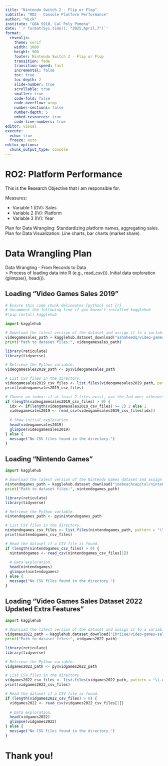 ```yaml
---
title: "Nintendo Switch 2 - Flip or Flop"
subtitle: "RO2 - Console Platform Performance"
author: "Nick"
institute: "GBA 5910, Cal Poly Pomona"
date: '`r format(Sys.time(), "2025,April,7")`'
format: 
  revealjs:
    theme: serif
    width: 1600
    height: 900
    footer: Nintendo Switch 2 - Flip or Flop
    transition: fade
    transition-speed: fast
    incremental: false
    toc: true
    toc-depth: 2
    slide-number: true
    scrollable: true
    smaller: true
    code-fold: false
    code-overflow: wrap
    number-sections: false
    number-depth: 5
    embed-resources: true
    code-line-numbers: true
editor: visual
execute: 
  echo: true
  freeze: auto
editor_options: 
  chunk_output_type: console
---
```


# RO2: Platform Performance

This is the Research Objective that I am responsible for.

Measures:

- Variable 1 (DV): Sales  
- Variable 2 (IV): Platform  
- Variable 3 (IV): Year  

Plan for Data Wrangling: Standardizing platform names, aggregating sales.  
Plan for Data Visualization: Line charts, bar charts (market share).

# Data Wrangling Plan

Data Wrangling - From Records to Data  
> Process of loading data into R (e.g., read_csv()). Initial data exploration (glimpse(), head()).

## Loading "Video Games Sales 2019"

```python
# Ensure this code chunk delineates {python} not {r}
# Uncomment the following line if you haven't installed kagglehub
#!pip install kagglehub

import kagglehub

# Download the latest version of the dataset and assign it to a variable.
videogamesales_path = kagglehub.dataset_download("ashaheedq/video-games-sales-2019")
print("Path to dataset files:", videogamesales_path)
```

```r
library(reticulate)
library(tidyverse)

# Retrieve the Python variable.
videogamesales2019_path <- py$videogamesales_path

# List CSV files in the directory.
videogamesales2019_csv_files <- list.files(videogamesales2019_path, pattern = "\\.csv$", full.names = TRUE)
print(videogamesales2019_csv_files)

# Choose an index: if at least 2 files exist, use the 2nd one; otherwise, use the 1st.
if (length(videogamesales2019_csv_files) > 0) {
  idx <- if(length(videogamesales2019_csv_files) >= 2) 2 else 1
  videogamesales2019 <- read_csv(videogamesales2019_csv_files[idx])
  
  # Show initial exploration.
  head(videogamesales2019)
  glimpse(videogamesales2019)
} else {
  message("No CSV files found in the directory.")
}
```

## Loading "Nintendo Games"

```python
import kagglehub

# Download the latest version of the Nintendo Games dataset and assign it to a variable.
nintendogames_path = kagglehub.dataset_download("joebeachcapital/nintendo-games")
print("Path to dataset files:", nintendogames_path)
```

```r
library(reticulate)
library(tidyverse)

# Retrieve the Python variable.
nintendogames_path <- py$nintendogames_path

# List CSV files in the directory.
nintendogames_csv_files <- list.files(nintendogames_path, pattern = "\\.csv$", full.names = TRUE)
print(nintendogames_csv_files)

# Read the dataset if a CSV file is found.
if (length(nintendogames_csv_files) > 0) {
  nintendogames <- read_csv(nintendogames_csv_files[1])
  
  # Data exploration.
  head(nintendogames)
  glimpse(nintendogames)
} else {
  message("No CSV files found in the directory.")
}
```

## Loading "Video Games Sales Dataset 2022 Updated Extra Features"

```python
import kagglehub

# Download the latest version of the dataset and assign it to a variable.
vidgames2022_path = kagglehub.dataset_download("ibriiee/video-games-sales-dataset-2022-updated-extra-feat")
print("Path to dataset files:", vidgames2022_path)
```

```r
library(reticulate)
library(tidyverse)

# Retrieve the Python variable.
vidgames2022_path <- py$vidgames2022_path

# List CSV files in the directory.
vidgames2022_csv_files <- list.files(vidgames2022_path, pattern = "\\.csv$", full.names = TRUE)
print(vidgames2022_csv_files)

# Read the dataset if a CSV file is found.
if (length(vidgames2022_csv_files) > 0) {
  vidgames2022 <- read_csv(vidgames2022_csv_files[1])
  
  # Data exploration.
  head(vidgames2022)
  glimpse(vidgames2022)
} else {
  message("No CSV files found in the directory.")
}
```

# Thank you!
